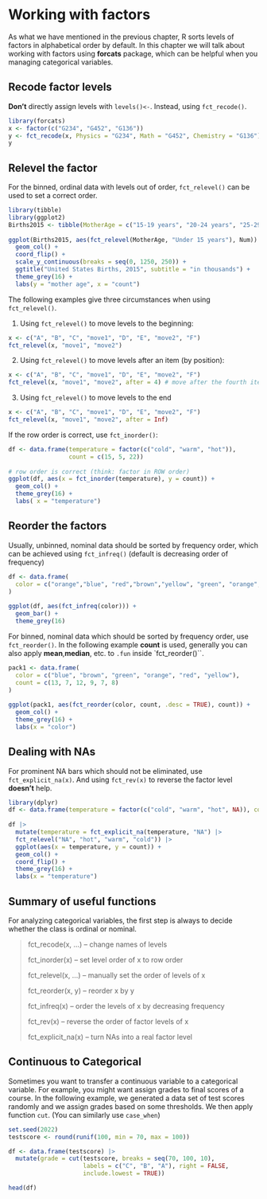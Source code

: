 # Working with factors

As what we have mentioned in the previous chapter, R sorts levels of factors in alphabetical order by default. In this chapter we will talk about working with factors using **forcats** package, which can be helpful when you managing categorical variables.

## Recode factor levels

**Don't** directly assign levels with ``levels()<-``. Instead, using ``fct_recode()``.

```r
library(forcats)
x <- factor(c("G234", "G452", "G136"))  
y <- fct_recode(x, Physics = "G234", Math = "G452", Chemistry = "G136")  
y
```

## Relevel the factor

For the binned, ordinal data with levels out of order, ``fct_relevel()`` can be used to set a correct order. 

```r
library(tibble)
library(ggplot2)
Births2015 <- tibble(MotherAge = c("15-19 years", "20-24 years", "25-29 years", "30-34 years", "35-39 years",  "40-44 years", "45-49 years", "50 years and over", "Under 15 years"), Num = c(229.715, 850.509, 1152.311, 1094.693, 527.996, 111.848, 8.171, .754, 2.5)) 
 
ggplot(Births2015, aes(fct_relevel(MotherAge, "Under 15 years"), Num)) +
  geom_col() +
  coord_flip() +
  scale_y_continuous(breaks = seq(0, 1250, 250)) +
  ggtitle("United States Births, 2015", subtitle = "in thousands") +
  theme_grey(16) +
  labs(y = "mother age", x = "count")
```


The following examples give three circumstances when using ``fct_relevel()``.

1. Using ``fct_relevel()`` to move levels to the beginning:

```r
x <- c("A", "B", "C", "move1", "D", "E", "move2", "F")  
fct_relevel(x, "move1", "move2")
```

2. Using ``fct_relevel()`` to move levels after an item (by position):

```r
x <- c("A", "B", "C", "move1", "D", "E", "move2", "F")  
fct_relevel(x, "move1", "move2", after = 4) # move after the fourth item
```

3. Using ``fct_relevel()`` to move levels to the end

```r
x <- c("A", "B", "C", "move1", "D", "E", "move2", "F")  
fct_relevel(x, "move1", "move2", after = Inf)
```

If the row order is correct, use ``fct_inorder()``:

```r
df <- data.frame(temperature = factor(c("cold", "warm", "hot")),  
                 count = c(15, 5, 22)) 
 
# row order is correct (think: factor in ROW order) 
ggplot(df, aes(x = fct_inorder(temperature), y = count)) +  
  geom_col() +
  theme_grey(16) +
  labs( x = "temperature")
```


## Reorder the factors 

Usually, unbinned, nominal data should be sorted by frequency order, which can be achieved using ``fct_infreq()`` (default is decreasing order of frequency)

```r
df <- data.frame(  
  color = c("orange","blue", "red","brown","yellow", "green", "orange", "red", "yellow","blue","blue","red","orange","blue","red","orange","orange")
)  
 
ggplot(df, aes(fct_infreq(color))) +   
  geom_bar() +  
  theme_grey(16)
```



For binned, nominal data which should be sorted by frequency order, use ``fct_reorder()``. In the following example **count** is used, generally you can also apply **mean**,**median**, etc. to ``.fun`` inside `fct_reorder()``.

```r
pack1 <- data.frame(  
  color = c("blue", "brown", "green", "orange", "red", "yellow"),  
  count = c(13, 7, 12, 9, 7, 8)  
)  
 
ggplot(pack1, aes(fct_reorder(color, count, .desc = TRUE), count)) +   
  geom_col() +  
  theme_grey(16) +
  labs(x = "color")
```

## Dealing with NAs

For prominent NA bars which should not be eliminated, use ``fct_explicit_na(x)``. And using ``fct_rev(x)`` to reverse the factor level **doesn't** help.

```r
library(dplyr)
df <- data.frame(temperature = factor(c("cold", "warm", "hot", NA)), count = c(15, 5, 22, 12))
 
df |>   
  mutate(temperature = fct_explicit_na(temperature, "NA") |> 
  fct_relevel("NA", "hot", "warm", "cold")) |>
  ggplot(aes(x = temperature, y = count)) +
  geom_col() +
  coord_flip() +
  theme_grey(16) +
  labs(x = "temperature")
```

## Summary of useful functions

For analyzing categorical variables, the first step is always to decide whether the class is ordinal or nominal.

>fct_recode(x, ...) – change names of levels
>
>fct_inorder(x) – set level order of x to row order
>
>fct_relevel(x, ...) – manually set the order of levels of x
>
>fct_reorder(x, y) – reorder x by y
>
>fct_infreq(x) – order the levels of x by decreasing frequency
>
>fct_rev(x) – reverse the order of factor levels of x
>
>fct_explicit_na(x) – turn NAs into a real factor level
>

## Continuous to Categorical

Sometimes you want to transfer a continuous variable to a categorical variable. For example, you might want assign grades to final scores of a course. In the following example, we generated a data set of test scores randomly and we assign grades based on some thresholds. We then apply function `cut`. (You can similarly use `case_when`)

```r
set.seed(2022)
testscore <- round(runif(100, min = 70, max = 100))

df <- data.frame(testscore) |> 
  mutate(grade = cut(testscore, breaks = seq(70, 100, 10), 
                     labels = c("C", "B", "A"), right = FALSE,
                     include.lowest = TRUE))

head(df)
```
